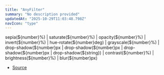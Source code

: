 ```yaml
---
title: "AnyFilter"
summary: "No description provided"
updatedAt: "2025-10-29T11:03:48.798Z"
navIcon: "type"
---
```



sepia(\$\{number}%) \| saturate(\$\{number}%) \| opacity(\$\{number}%) \| invert(\$\{number}%) \| hue\-rotate(\$\{number}deg) \| grayscale(\$\{number}%) \| drop\-shadow(\$\{number}px  \| drop\-shadow(\$\{number}px  \| drop\-shadow(\$\{number}px  \| drop\-shadow(\$\{string}) \| contrast(\$\{number}%) \| brightness(\$\{number}%) \| blur(\$\{number}px)

- [Source](https://github.com/NMMTY/LazyCanvas/blob/e5b83021346e886d435469de8abb93654e0fb45d/packages/lazycanvas/src/types/types.d.ts#L74)